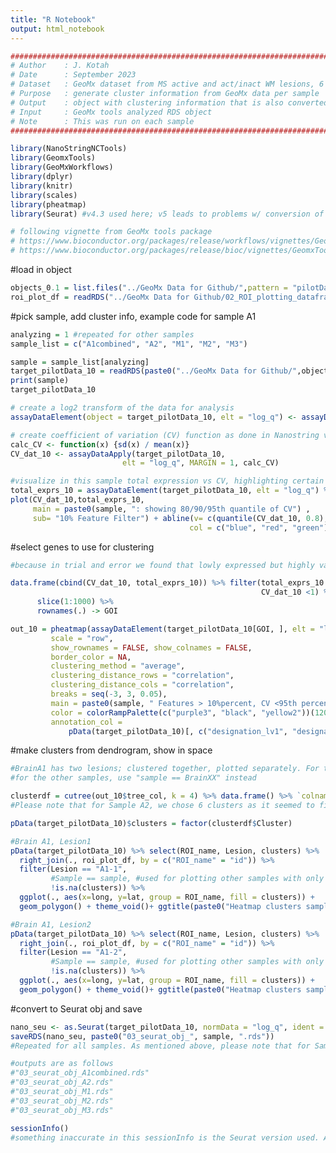 ---
title: "R Notebook"
output: html_notebook
---

```{r}
########################################################################
# Author    : J. Kotah
# Date      : September 2023
# Dataset   : GeoMx dataset from MS active and act/inact WM lesions, 6 lesions across 5 brains
# Purpose   : generate cluster information from GeoMx data per sample
# Output    : object with clustering information that is also converted to be compatible with Seurat
# Input     : GeoMx tools analyzed RDS object
# Note      : This was run on each sample
########################################################################

library(NanoStringNCTools)
library(GeomxTools)
library(GeoMxWorkflows)
library(dplyr)
library(knitr)
library(scales)
library(pheatmap)
library(Seurat) #v4.3 used here; v5 leads to problems w/ conversion of GeoMx obj to Seurat obj

# following vignette from GeoMx tools package
# https://www.bioconductor.org/packages/release/workflows/vignettes/GeoMxWorkflows/inst/doc/GeomxTools_RNA-NGS_Analysis.html
# https://www.bioconductor.org/packages/release/bioc/vignettes/GeomxTools/inst/doc/GeomxSet_coercions.html 

```

#load in object
```{r}
objects_0.1 = list.files("../GeoMx Data for Github/",pattern = "pilotData_0.1.rds")
roi_plot_df = readRDS("../GeoMx Data for Github/02_ROI_plotting_dataframe.rds") #from Script 2, includes polygon info for all lesions
```

#pick sample, add cluster info, example code for sample A1
```{r}
analyzing = 1 #repeated for other samples
sample_list = c("A1combined", "A2", "M1", "M2", "M3")

sample = sample_list[analyzing]
target_pilotData_10 = readRDS(paste0("../GeoMx Data for Github/",objects_0.1[analyzing]))
print(sample)
target_pilotData_10
```
```{r}
# create a log2 transform of the data for analysis
assayDataElement(object = target_pilotData_10, elt = "log_q") <- assayDataApply(target_pilotData_10, 2, FUN = log, base = 2, elt = "q_norm")

# create coefficient of variation (CV) function as done in Nanostring vignette
calc_CV <- function(x) {sd(x) / mean(x)}
CV_dat_10 <- assayDataApply(target_pilotData_10,
                         elt = "log_q", MARGIN = 1, calc_CV)

#visualize in this sample total expression vs CV, highlighting certain CV percentiles
total_exprs_10 = assayDataElement(target_pilotData_10, elt = "log_q") %>% rowSums(na.rm = T)/ncol(target_pilotData_10)
plot(CV_dat_10,total_exprs_10, 
     main = paste0(sample, ": showing 80/90/95th quantile of CV") , 
     sub= "10% Feature Filter") + abline(v= c(quantile(CV_dat_10, 0.8), quantile(CV_dat_10, 0.9), quantile(CV_dat_10, 0.95)),
                                        col = c("blue", "red", "green"))

```
#select genes to use for clustering
```{r}
#because in trial and error we found that lowly expressed but highly variable genes could drive clustering that did not make sense, we filter here for the top 1000 genes with minimum total exprs of 2 and max CV of 1

data.frame(cbind(CV_dat_10, total_exprs_10)) %>% filter(total_exprs_10 > 2,
                                                        CV_dat_10 <1) %>% arrange(-CV_dat_10) %>%
      slice(1:1000) %>%
      rownames(.) -> GOI

out_10 = pheatmap(assayDataElement(target_pilotData_10[GOI, ], elt = "log_q"),
         scale = "row", 
         show_rownames = FALSE, show_colnames = FALSE,
         border_color = NA,
         clustering_method = "average",
         clustering_distance_rows = "correlation",
         clustering_distance_cols = "correlation",
         breaks = seq(-3, 3, 0.05),
         main = paste0(sample, " Features > 10%percent, CV <95th percentile, Log2Exprs>2"),
         color = colorRampPalette(c("purple3", "black", "yellow2"))(120),
         annotation_col = 
             pData(target_pilotData_10)[, c("designation_lv1", "designation_lv2")])
```
#make clusters from dendrogram, show in space
```{r}
#BrainA1 has two lesions; clustered together, plotted separately. For these lesions, filtering step for  plotting is to indicate Lesion# (A1-1 or A1-2),
#for the other samples, use "sample == BrainXX" instead

clusterdf = cutree(out_10$tree_col, k = 4) %>% data.frame() %>% `colnames<-`("Cluster")
#Please note that for Sample A2, we chose 6 clusters as it seemed to fit the data best. All others had 4 clusters fitted

pData(target_pilotData_10)$clusters = factor(clusterdf$Cluster)

#Brain A1, Lesion1
pData(target_pilotData_10) %>% select(ROI_name, Lesion, clusters) %>% 
  right_join(., roi_plot_df, by = c("ROI_name" = "id")) %>% 
  filter(Lesion == "A1-1",
         #Sample == sample, #used for plotting other samples with only 1 lesion, note above comment about changing samples
         !is.na(clusters)) %>%
  ggplot(., aes(x=long, y=lat, group = ROI_name, fill = clusters)) +
  geom_polygon() + theme_void()+ ggtitle(paste0("Heatmap clusters sample ", sample,", Features> 10%, CV<95th percentile, Log2Exprs>2"))

#Brain A1, Lesion2
pData(target_pilotData_10) %>% select(ROI_name, Lesion, clusters) %>% 
  right_join(., roi_plot_df, by = c("ROI_name" = "id")) %>% 
  filter(Lesion == "A1-2",
         #Sample == sample, #used for plotting other samples with only 1 lesion, note above comment about changing samples
         !is.na(clusters)) %>%
  ggplot(., aes(x=long, y=lat, group = ROI_name, fill = clusters)) +
  geom_polygon() + theme_void()+ ggtitle(paste0("Heatmap clusters sample ", sample,", Features> 10%, CV<95th percentile, Log2Exprs>2"))

```
#convert to Seurat obj and save
```{r}
nano_seu <- as.Seurat(target_pilotData_10, normData = "log_q", ident = "clusters")
saveRDS(nano_seu, paste0("03_seurat_obj_", sample, ".rds"))
#Repeated for all samples. As mentioned above, please note that for Sample A2, we chose 6 clusters as it seemed to fit the data best

#outputs are as follows
#"03_seurat_obj_A1combined.rds"
#"03_seurat_obj_A2.rds"
#"03_seurat_obj_M1.rds"
#"03_seurat_obj_M2.rds"
#"03_seurat_obj_M3.rds"
```

```{r}
sessionInfo() 
#something inaccurate in this sessionInfo is the Seurat version used. As mentioned above, Seurat v4.3 used in this analysis, as v5 (unfortunately currently installed on the computer where scripts are being cleaned up) leads to problems w/ conversion of GeoMx obj to Seurat obj

```

